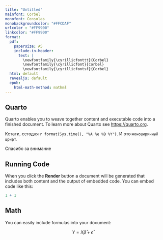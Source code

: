 ```yaml
---
title: "Untitled"
mainfont: Corbel
monofont: Consolas
monobackgroundcolor: "#FFCDAF"
urlcolor : "#FF9900"
linkcolor: "#FF9900"
format:
  pdf:
    papersize: A5
    include-in-header:
      text: |
        \newfontfamily{\cyrillicfonttt}{Corbel}
        \newfontfamily{\cyrillicfont}{Corbel}
        \newfontfamily{\cyrillicfontsf}{Corbel}
  html: default
  revealjs: default
  epub:
    html-math-method: mathml
---
```


## Quarto

Quarto enables you to weave together content and executable code into a finished document. To learn more about Quarto see <https://quarto.org>.

Кстати, сегодня `r format(Sys.time(), "%A %e %B %Y")`. И это `моноширинный шрифт`.

::: {.callout-caution title="Внимание"}
Спасибо за внимание
:::

## Running Code

When you click the **Render** button a document will be generated that includes both content and the output of embedded code. You can embed code like this:

```r
1 + 1
```

## Math

You can easily include \LaTeX formulas into your document:

$$
Y = X\bar{\beta} + \bar{\epsilon}
$$